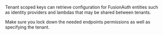 Tenant scoped keys can retrieve configuration for FusionAuth entities such as identity providers and lambdas that may be shared between tenants. 

Make sure you lock down the needed endpoints permissions as well as specifying the tenant.
